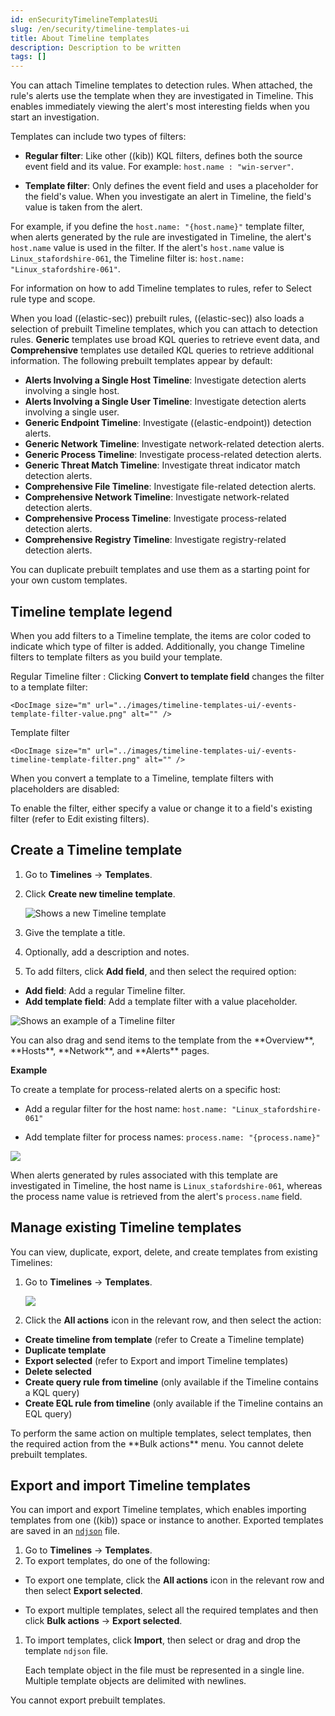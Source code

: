 ```yaml
---
id: enSecurityTimelineTemplatesUi
slug: /en/security/timeline-templates-ui
title: About Timeline templates
description: Description to be written
tags: []
---
```


<div id="timeline-templates-ui"></div>

You can attach Timeline templates to detection rules. When attached, the rule's
alerts use the template when they are investigated in Timeline. This enables
immediately viewing the alert's most interesting fields when you start an
investigation.

Templates can include two types of filters:

* **Regular filter**: Like other ((kib)) KQL filters, defines both the source
    event field and its value. For example: `host.name : "win-server"`.

* **Template filter**: Only defines the event field and uses a placeholder
    for the field's value. When you investigate an alert in Timeline, the field's
    value is taken from the alert.

For example, if you define the `host.name: "{host.name}"` template filter, when
alerts generated by the rule are investigated in Timeline, the alert's
`host.name` value is used in the filter. If the alert's `host.name` value is
`Linux_stafordshire-061`, the Timeline filter is:
`host.name: "Linux_stafordshire-061"`.

<DocCallOut title="Note">
For information on how to add Timeline templates to rules, refer to <DocLink id="enSecurityRulesUiCreate" section="select-rule-type-and-scope">Select rule type and scope</DocLink>.
</DocCallOut>

When you load ((elastic-sec)) prebuilt rules, ((elastic-sec)) also loads a selection of prebuilt Timeline templates, which you can attach to detection rules. **Generic** templates use broad KQL queries to retrieve event data, and **Comprehensive** templates use detailed KQL queries to retrieve additional information. The following prebuilt templates appear by default:

* **Alerts Involving a Single Host Timeline**: Investigate detection alerts involving a single host.
* **Alerts Involving a Single User Timeline**: Investigate detection alerts involving a single user.
* **Generic Endpoint Timeline**: Investigate ((elastic-endpoint)) detection alerts.
* **Generic Network Timeline**: Investigate network-related detection alerts.
* **Generic Process Timeline**: Investigate process-related detection alerts.
* **Generic Threat Match Timeline**: Investigate threat indicator match detection alerts.
* **Comprehensive File Timeline**: Investigate file-related detection alerts.
* **Comprehensive Network Timeline**: Investigate network-related detection alerts.
* **Comprehensive Process Timeline**: Investigate process-related detection alerts.
* **Comprehensive Registry Timeline**: Investigate registry-related detection alerts.

<DocCallOut title="Tip">
You can <DocLink id="enSecurityTimelineTemplatesUi" section="manage-existing-timeline-templates">duplicate prebuilt templates</DocLink> and use them as
a starting point for your own custom templates.
</DocCallOut>

<div id="template-legend-ui"></div>

## Timeline template legend

When you add filters to a Timeline template, the items are color coded to
indicate which type of filter is added. Additionally, you change Timeline
filters to template filters as you build your template.

Regular Timeline filter 
    : Clicking **Convert to template field** changes the filter to a template filter:

    <DocImage size="m" url="../images/timeline-templates-ui/-events-template-filter-value.png" alt="" />

Template filter 

    <DocImage size="m" url="../images/timeline-templates-ui/-events-timeline-template-filter.png" alt="" />

When you <DocLink id="enSecurityTimelineTemplatesUi" section="manage-existing-timeline-templates">convert a template to a Timeline</DocLink>, template
filters with placeholders are disabled:

<DocImage size="m" url="../images/timeline-templates-ui/-events-invalid-filter.png" alt="" />

To enable the filter, either specify a value or change it to a field's existing
filter (refer to <DocLink id="enSecurityTimelinesUi" section="edit-existing-filters">Edit existing filters</DocLink>).

<div id="create-timeline-template"></div>

## Create a Timeline template

1. Go to **Timelines** -> **Templates**.
1. Click **Create new timeline template**.

    ![Shows a new Timeline template](../images/timeline-templates-ui/-events-create-template-ui.png)

1. Give the template a title.
1. Optionally, add a description and notes.
1. To add filters, click **Add field**, and then select the required option:

* **Add field**: Add a regular Timeline filter.
* **Add template field**: Add a template filter with a value placeholder.

![Shows an example of a Timeline filter](../images/timeline-templates-ui/-events-create-a-timeline-filter.png)

<DocCallOut title="Tip">
You can also drag and send items to the template from the **Overview**,
**Hosts**, **Network**, and **Alerts** pages.
</DocCallOut>

**Example**

To create a template for process-related alerts on a specific host:

* Add a regular filter for the host name:
    `host.name: "Linux_stafordshire-061"`

* Add template filter for process names: `process.name: "{process.name}"`

![](../images/timeline-templates-ui/-events-template-query-example.png)

When alerts generated by rules associated with this template are investigated
in Timeline, the host name is `Linux_stafordshire-061`, whereas the process name
value is retrieved from the alert's `process.name` field.

<div id="man-templates-ui"></div>

## Manage existing Timeline templates

You can view, duplicate, export, delete, and create templates from existing Timelines:

1. Go to **Timelines** -> **Templates**.

    ![](../images/timeline-templates-ui/-events-all-actions-timeline-ui.png)

1. Click the **All actions** icon in the relevant row, and then select the action:

* **Create timeline from template** (refer to <DocLink id="enSecurityTimelineTemplatesUi" section="create-a-timeline-template">Create a Timeline template</DocLink>)
* **Duplicate template**
* **Export selected** (refer to <DocLink id="enSecurityTimelineTemplatesUi" section="export-and-import-timeline-templates">Export and import Timeline templates</DocLink>)
* **Delete selected**
* **Create query rule from timeline** (only available if the Timeline contains a KQL query)
* **Create EQL rule from timeline** (only available if the Timeline contains an EQL query)

<DocCallOut title="Tip">
To perform the same action on multiple templates, select templates, then the required action from the **Bulk actions** menu.
</DocCallOut>

<DocCallOut title="Note">
You cannot delete prebuilt templates.
</DocCallOut>

<div id="import-export-timeline-templates"></div>

## Export and import Timeline templates

You can import and export Timeline templates, which enables importing templates
from one ((kib)) space or instance to another. Exported templates are saved in an
[`ndjson`](http://ndjson.org) file.

1. Go to **Timelines** -> **Templates**.
1. To export templates, do one of the following:

* To export one template, click the **All actions** icon in the relevant row and
    then select **Export selected**.

* To export multiple templates, select all the required templates and then click
    **Bulk actions** -> **Export selected**.

1. To import templates, click **Import**, then select or drag and drop the template `ndjson` file.

    <DocCallOut title="Note">
    Each template object in the file must be represented in a single line.
    Multiple template objects are delimited with newlines.
    </DocCallOut>

<DocCallOut title="Note">
You cannot export prebuilt templates.
</DocCallOut>

